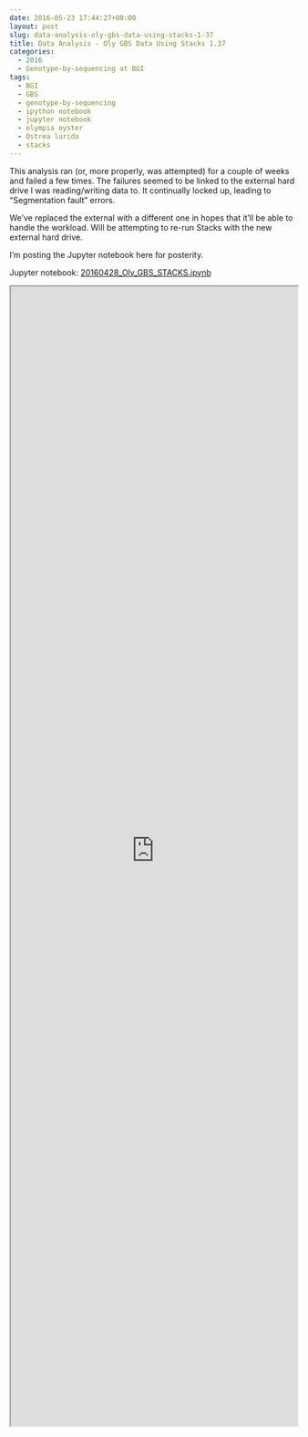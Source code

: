 ```yaml
---
date: 2016-05-23 17:44:27+00:00
layout: post
slug: data-analysis-oly-gbs-data-using-stacks-1-37
title: Data Analysis - Oly GBS Data Using Stacks 1.37
categories:
  - 2016
  - Genotype-by-sequencing at BGI
tags:
  - BGI
  - GBS
  - genotype-by-sequencing
  - ipython notebook
  - jupyter notebook
  - olympia oyster
  - Ostrea lurida
  - stacks
---
```


This analysis ran (or, more properly, was attempted) for a couple of weeks and failed a few times. The failures seemed to be linked to the external hard drive I was reading/writing data to. It continually locked up, leading to "Segmentation fault" errors.

We've replaced the external with a different one in hopes that it'll be able to handle the workload. Will be attempting to re-run Stacks with the new external hard drive.

I'm posting the Jupyter notebook here for posterity.

Jupyter notebook: [20160428_Oly_GBS_STACKS.ipynb](https://github.com/sr320/LabDocs/blob/master/jupyter_nbs/sam/20160428_Oly_GBS_STACKS.ipynb)

<iframe src="https://render.githubusercontent.com/view/ipynb?commit=a3ef85c9bcdfed486290e2ae383c75a6ab64d3f4&enc_url=68747470733a2f2f7261772e67697468756275736572636f6e74656e742e636f6d2f73723332302f4c6162446f63732f613365663835633962636466656434383632393065326165333833633735613661623634643366342f6a7570797465725f6e62732f73616d2f32303136303432385f4f6c795f4742535f535441434b532e6970796e62&nwo=sr320%2FLabDocs&path=jupyter_nbs%2Fsam%2F20160428_Oly_GBS_STACKS.ipynb&repository_id=13746500#7e520a80-01bf-44d1-b373-e3606e0f6564" width="100%" height="2000" scrolling="yes"></iframe>
